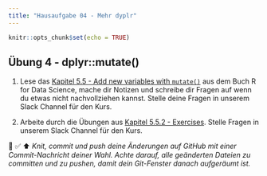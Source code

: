 ```yaml
---
title: "Hausaufgabe 04 - Mehr dyplr"
---
```


<script async defer data-domain="rstatszh.github.io/website" src="https://plausible.io/js/plausible.js"></script>

```r
knitr::opts_chunk$set(echo = TRUE)
```

## Übung 4 - dplyr::mutate() 

1. Lese das [Kapitel 5.5 - Add new variables with `mutate()`](https://r4ds.had.co.nz/transform.html#add-new-variables-with-mutate) aus dem Buch R for Data Science, mache dir Notizen und schreibe dir Fragen auf wenn du etwas nicht nachvollziehen kannst. Stelle deine Fragen in unserem Slack Channel für den Kurs.

2. Arbeite durch die Übungen aus [Kapitel 5.5.2 - Exercises](https://r4ds.had.co.nz/transform.html#exercises-11). Stelle Fragen in unserem Slack Channel für den Kurs.

🧶 ✅ ⬆️ *Knit, commit und push deine Änderungen auf GitHub mit einer Commit-Nachricht deiner Wahl. Achte darauf, alle geänderten Dateien zu committen und zu pushen, damit dein Git-Fenster danach aufgeräumt ist.*